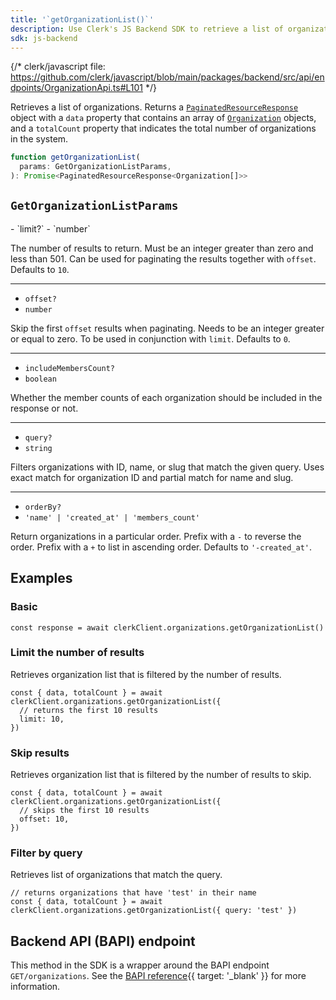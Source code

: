 ```yaml
---
title: '`getOrganizationList()`'
description: Use Clerk's JS Backend SDK to retrieve a list of organizations.
sdk: js-backend
---
```


{/* clerk/javascript file: https://github.com/clerk/javascript/blob/main/packages/backend/src/api/endpoints/OrganizationApi.ts#L101 */}

Retrieves a list of organizations. Returns a [`PaginatedResourceResponse`](/docs/references/backend/types/paginated-resource-response) object with a `data` property that contains an array of [`Organization`](/docs/references/backend/types/backend-organization) objects, and a `totalCount` property that indicates the total number of organizations in the system.

```ts
function getOrganizationList(
  params: GetOrganizationListParams,
): Promise<PaginatedResourceResponse<Organization[]>>
```

## `GetOrganizationListParams`

<Properties>
  - `limit?`
  - `number`

  The number of results to return. Must be an integer greater than zero and less than 501. Can be used for paginating the results together with `offset`. Defaults to `10`.

  ---

  - `offset?`
  - `number`

  Skip the first `offset` results when paginating. Needs to be an integer greater or equal to zero. To be used in conjunction with `limit`. Defaults to `0`.

  ---

  - `includeMembersCount?`
  - `boolean`

  Whether the member counts of each organization should be included in the response or not.

  ---

  - `query?`
  - `string`

  Filters organizations with ID, name, or slug that match the given query. Uses exact match for organization ID and partial match for name and slug.

  ---

  - `orderBy?`
  - `'name' | 'created_at' | 'members_count'`

  Return organizations in a particular order. Prefix with a `-` to reverse the order. Prefix with a `+` to list in ascending order. Defaults to `'-created_at'`.
</Properties>

## Examples

### Basic

<Include src="_partials/backend/usage" />

```tsx
const response = await clerkClient.organizations.getOrganizationList()
```

### Limit the number of results

Retrieves organization list that is filtered by the number of results.

```tsx
const { data, totalCount } = await clerkClient.organizations.getOrganizationList({
  // returns the first 10 results
  limit: 10,
})
```

### Skip results

Retrieves organization list that is filtered by the number of results to skip.

```tsx
const { data, totalCount } = await clerkClient.organizations.getOrganizationList({
  // skips the first 10 results
  offset: 10,
})
```

### Filter by query

Retrieves list of organizations that match the query.

```tsx
// returns organizations that have 'test' in their name
const { data, totalCount } = await clerkClient.organizations.getOrganizationList({ query: 'test' })
```

## Backend API (BAPI) endpoint

This method in the SDK is a wrapper around the BAPI endpoint `GET/organizations`. See the [BAPI reference](/docs/reference/backend-api/tag/organizations/get/organizations){{ target: '_blank' }} for more information.
